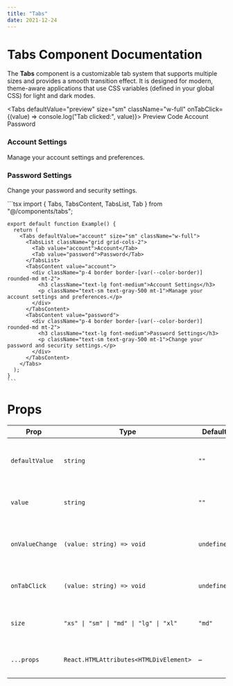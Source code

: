 ```yaml
---
title: "Tabs"
date: 2021-12-24
---
```


# Tabs Component Documentation

The **Tabs** component is a customizable tab system that supports multiple sizes and provides a smooth transition effect. It is designed for modern, theme-aware applications that use CSS variables (defined in your global CSS) for light and dark modes.

<Tabs defaultValue="preview" size="sm" className="w-full" onTabClick={(value) => console.log("Tab clicked:", value)}>
  <TabsList className="grid w-[30%] grid-cols-2">
    <Tab value="preview">Preview</Tab>
    <Tab value="code">Code</Tab>
  </TabsList>
  <TabsContent value="preview">
    <Preview>
      <Tabs defaultValue="account" size="sm" className="w-auto">
        <TabsList className="grid grid-cols-2">
          <Tab value="account">Account</Tab>
          <Tab value="password">Password</Tab>
        </TabsList>
        <TabsContent value="account">
          <div className="p-4 border border-[var(--color-border)] rounded-md mt-2">
            <h3 className="text-lg font-medium">Account Settings</h3>
            <p className="text-sm text-gray-500 mt-1">Manage your account settings and preferences.</p>
          </div>
        </TabsContent>
        <TabsContent value="password">
          <div className="p-4 border border-[var(--color-border)] rounded-md mt-2">
            <h3 className="text-lg font-medium">Password Settings</h3>
            <p className="text-sm text-gray-500 mt-1">Change your password and security settings.</p>
          </div>
        </TabsContent>
      </Tabs>
    </Preview>
  </TabsContent>
  <TabsContent value="code">
    ```tsx
    import { Tabs, TabsContent, TabsList, Tab } from "@/components/tabs";
    
    export default function Example() {
      return (
        <Tabs defaultValue="account" size="sm" className="w-full">
          <TabsList className="grid grid-cols-2">
            <Tab value="account">Account</Tab>
            <Tab value="password">Password</Tab>
          </TabsList>
          <TabsContent value="account">
            <div className="p-4 border border-[var(--color-border)] rounded-md mt-2">
              <h3 className="text-lg font-medium">Account Settings</h3>
              <p className="text-sm text-gray-500 mt-1">Manage your account settings and preferences.</p>
            </div>
          </TabsContent>
          <TabsContent value="password">
            <div className="p-4 border border-[var(--color-border)] rounded-md mt-2">
              <h3 className="text-lg font-medium">Password Settings</h3>
              <p className="text-sm text-gray-500 mt-1">Change your password and security settings.</p>
            </div>
          </TabsContent>
        </Tabs>
      );
    }
    ```
  </TabsContent>
</Tabs>

# Props

| Prop          | Type                                              | Default   | Description                                                         |
|--------------|--------------------------------------------------|-----------|---------------------------------------------------------------------|
| `defaultValue` | `string`                                        | `""`       | The initial active tab when the component mounts.                  |
| `value`       | `string`                                        | `""`       | The controlled value of the active tab.                            |
| `onValueChange` | `(value: string) => void`                     | `undefined` | Callback function when the active tab changes.                      |
| `onTabClick`  | `(value: string) => void`                       | `undefined` | Callback function when a tab is clicked.                           |
| `size`        | `"xs" \| "sm" \| "md" \| "lg" \| "xl"`       | `"md"`     | Controls the size of the tab buttons.                              |
| `...props`    | `React.HTMLAttributes<HTMLDivElement>`         | –         | Supports all standard `div` attributes.                            |

